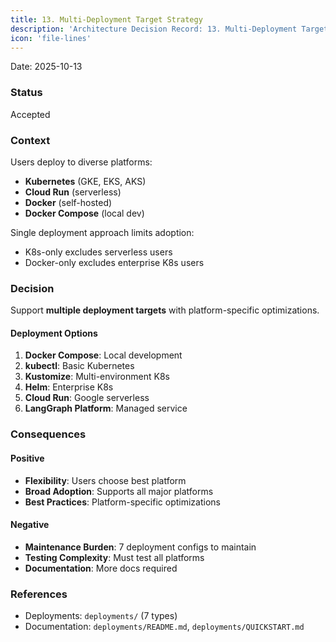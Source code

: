 ```yaml
---
title: 13. Multi-Deployment Target Strategy
description: 'Architecture Decision Record: 13. Multi-Deployment Target Strategy'
icon: 'file-lines'
---
```


Date: 2025-10-13

### Status

Accepted

### Context

Users deploy to diverse platforms:
- **Kubernetes** (GKE, EKS, AKS)
- **Cloud Run** (serverless)
- **Docker** (self-hosted)
- **Docker Compose** (local dev)

Single deployment approach limits adoption:
- K8s-only excludes serverless users
- Docker-only excludes enterprise K8s users

### Decision

Support **multiple deployment targets** with platform-specific optimizations.

#### Deployment Options

1. **Docker Compose**: Local development
2. **kubectl**: Basic Kubernetes
3. **Kustomize**: Multi-environment K8s
4. **Helm**: Enterprise K8s
5. **Cloud Run**: Google serverless
6. **LangGraph Platform**: Managed service

### Consequences

#### Positive

- **Flexibility**: Users choose best platform
- **Broad Adoption**: Supports all major platforms
- **Best Practices**: Platform-specific optimizations

#### Negative

- **Maintenance Burden**: 7 deployment configs to maintain
- **Testing Complexity**: Must test all platforms
- **Documentation**: More docs required

### References

- Deployments: `deployments/` (7 types)
- Documentation: `deployments/README.md`, `deployments/QUICKSTART.md`
